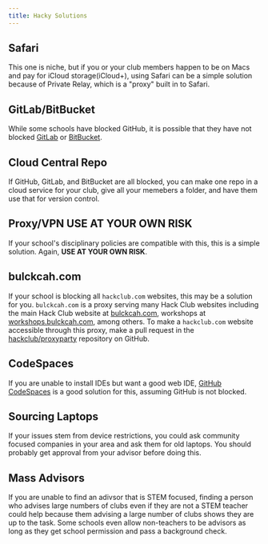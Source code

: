 ```yaml
---
title: Hacky Solutions
---
```


## Safari

This one is niche, but if you or your club members happen to be on Macs and pay for iCloud storage(iCloud+), using Safari can be a simple solution because of Private Relay, which is a "proxy" built in to Safari.

## GitLab/BitBucket

While some schools have blocked GitHub, it is possible that they have not blocked [GitLab](https://gitlab.com/) or [BitBucket](https://bitbucket.org/).

## Cloud Central Repo

If GitHub, GitLab, and BitBucket are all blocked, you can make one repo in a cloud service for your club, give all your memebers a folder, and have them use that for version control.

## Proxy/VPN **USE AT YOUR OWN RISK**

If your school's disciplinary policies are compatible with this, this is a simple solution. Again, **USE AT YOUR OWN RISK**.

## bulckcah.com

If your school is blocking all `hackclub.com` websites, this may be a solution for you. `bulckcah.com` is a proxy serving many Hack Club websites including the main Hack Club website at [bulckcah.com](https://bulckcah.com), workshops at [workshops.bulckcah.com](https://workshops.bulckcah.com), among others. To make a `hackclub.com` website accessible through this proxy, make a pull request in the [hackclub/proxyparty](https://github.com/hackclub/proxyparty) repository on GitHub.

## CodeSpaces

If you are unable to install IDEs but want a good web IDE, [GitHub CodeSpaces](https://github.com/features/codespaces) is a good solution for this, assuming GitHub is not blocked.

## Sourcing Laptops

If your issues stem from device restrictions, you could ask community focused companies in your area and ask them for old laptops. You should probably get approval from your advisor before doing this.

## Mass Advisors

If you are unable to find an adivsor that is STEM focused, finding a person who advises large numbers of clubs even if they are not a STEM teacher could help because them advising a large number of clubs shows they are up to the task.
Some schools even allow non-teachers to be advisors as long as they get school permission and pass a background check.
